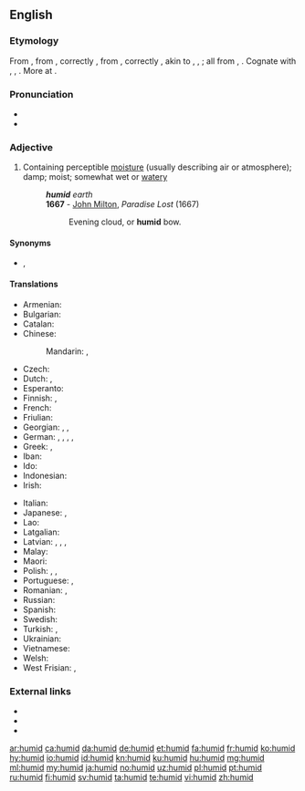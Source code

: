 ==English==

===Etymology===
From {{etyl|fro|en}} {{m|fro|humide}}, from {{etyl|la|en}} {{m|la|humidus}}, correctly {{m|la|umidus||moist}}, from {{m|la|humere}}, correctly {{m|la|umere||to be moist}}, akin to {{m|la|ūvēns||moist}}, {{m|la|ūvidus}}, {{m|la|ūdus||moist}}; all from {{etyl|ine-pro|en}} {{m|ine-pro|*wegʷ-}}, {{m|ine-pro|*wogʷ-||wet}}. Cognate with {{cog|non|vǫkr||moist, damp, wet}}, {{cog|sco|wak||moist, damp, wetness, moisture}}, {{cog|en|weaky||moist, wet}}. More at {{l|en|weaky}}.

===Pronunciation===
* {{IPA|/ˈhjuːmɪd/|lang=en}}
* {{audio|en-us-humid.ogg|Audio (US)|lang=en}}

===Adjective===
{{en-adj|humider}}

# Containing perceptible [[moisture]] (usually describing air or atmosphere); damp; moist; somewhat wet or [[watery]]
#: '''''humid''' earth''
#: '''1667''' - [[w:John Milton|John Milton]], ''Paradise Lost'' (1667)
#:: Evening cloud, or '''humid''' bow.

====Synonyms====
* {{l|en|damp}}, {{l|en|moist}}

====Translations====
{{trans-top|slightly wet}}
* Armenian: {{t+|hy|խոնավ}}
* Bulgarian: {{t+|bg|влажен}}
* Catalan: {{t+|ca|humit}}
* Chinese:
*: Mandarin: {{t+|cmn|濕|sc=Hani}}, {{t+|cmn|湿|tr=shī|sc=Hani}}
* Czech: {{t+|cs|vlhký|m}}
* Dutch: {{t+|nl|vochtig}}, {{t+|nl|vochtige}}
* Esperanto: {{t|eo|humida}}
* Finnish: {{t+|fi|kostea}}, {{t|fi|humidi}}
* French: {{t+|fr|mouillé}}
* Friulian: {{t|fur|umid}}
* Georgian: {{t|ka|ნესტიანი}}, {{t|ka|ნოტიო}}, {{t|ka|ტენიანი}}
* German: {{t+|de|feucht}}, {{t+|de|feuchte}}, {{t+|de|feuchter}}, {{t+|de|feuchten}}, {{t+|de|feuchtes}}
* Greek: {{t+|el|υγρός|m}}, {{t+|el|νοτερός|m}}
* Iban: {{t|iba|embap}}
* Ido: {{t+|io|humida}}
* Indonesian: {{t+|id|lembap}}
* Irish: {{t|ga|taisíoch}}
{{trans-mid}}
* Italian: {{t+|it|umido}}
* Japanese: {{t|ja|湿気の多い|tr=しっけのおおい, shikke-no ōi|sc=Jpan}}, {{t|ja|蒸し暑い|tr=mushiatsui|sc=Jpan}}
* Lao: {{t-needed|lo}}
* Latgalian: {{t|ltg|volgons}}
* Latvian: {{t|lv|mitrs}}, {{t|lv|mikls}}, {{t|lv|valgs}}, {{t|lv|valgans}}
* Malay: {{t|ms|lembap}}
* Maori: {{t|mi|haitutu}}
* Polish: {{t+|pl|wilgotny|m}}, {{t|pl|wilgotna|f}}, {{t|pl|wilgotne|n}}
* Portuguese: {{t+|pt|úmido}}, {{t+|pt|húmido|m}}
* Romanian: {{t+|ro|umed|m}}, {{t|ro|umedă|f}}
* Russian: {{t+|ru|вла́жный}}
* Spanish: {{t+|es|húmedo}}
* Swedish: {{t+|sv|fuktig}}
* Turkish: {{t+|tr|nemli}}, {{t+|tr|rutubetli}}
* Ukrainian: {{t|uk|вологий|sc=Cyrl}}
* Vietnamese: {{t+|vi|ẩm}}
* Welsh: {{t+|cy|llaith}}
* West Frisian: {{t|fy|fochtich}}, {{t|fy|damp}}
{{trans-bottom}}

===External links===
* {{R:Webster 1913}}
* {{R:Century 1911}}
* {{R:OneLook}}

[[ar:humid]]
[[ca:humid]]
[[da:humid]]
[[de:humid]]
[[et:humid]]
[[fa:humid]]
[[fr:humid]]
[[ko:humid]]
[[hy:humid]]
[[io:humid]]
[[id:humid]]
[[kn:humid]]
[[ku:humid]]
[[hu:humid]]
[[mg:humid]]
[[ml:humid]]
[[my:humid]]
[[ja:humid]]
[[no:humid]]
[[uz:humid]]
[[pl:humid]]
[[pt:humid]]
[[ru:humid]]
[[fi:humid]]
[[sv:humid]]
[[ta:humid]]
[[te:humid]]
[[vi:humid]]
[[zh:humid]]